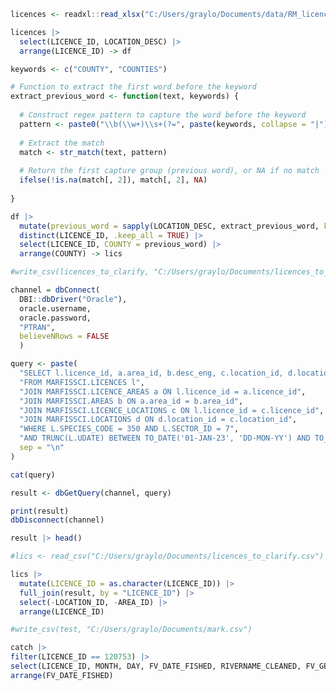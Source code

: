 ```r
licences <- readxl::read_xlsx("C:/Users/graylo/Documents/data/RM_licencing_info.xlsx")

licences |>
  select(LICENCE_ID, LOCATION_DESC) |> 
  arrange(LICENCE_ID) -> df

keywords <- c("COUNTY", "COUNTIES")

# Function to extract the first word before the keyword
extract_previous_word <- function(text, keywords) {
  
  # Construct regex pattern to capture the word before the keyword
  pattern <- paste0("\\b(\\w+)\\s+(?=", paste(keywords, collapse = "|"), ")")
  
  # Extract the match
  match <- str_match(text, pattern)
  
  # Return the first capture group (previous word), or NA if no match
  ifelse(!is.na(match[, 2]), match[, 2], NA)
  
}

df |> 
  mutate(previous_word = sapply(LOCATION_DESC, extract_previous_word, keywords = keywords)) |> 
  distinct(LICENCE_ID, .keep_all = TRUE) |> 
  select(LICENCE_ID, COUNTY = previous_word) |> 
  arrange(COUNTY) -> lics

#write_csv(licences_to_clarify, "C:/Users/graylo/Documents/licences_to_clarify.csv")

```

```r

channel = dbConnect(
  DBI::dbDriver("Oracle"),
  oracle.username,
  oracle.password,
  "PTRAN",
  believeNRows = FALSE
  )

query <- paste(
  "SELECT l.licence_id, a.area_id, b.desc_eng, c.location_id, d.location_desc",
  "FROM MARFISSCI.LICENCES l",
  "JOIN MARFISSCI.LICENCE_AREAS a ON l.licence_id = a.licence_id",
  "JOIN MARFISSCI.AREAS b ON a.area_id = b.area_id",
  "JOIN MARFISSCI.LICENCE_LOCATIONS c ON l.licence_id = c.licence_id",
  "JOIN MARFISSCI.LOCATIONS d ON d.location_id = c.location_id",
  "WHERE L.SPECIES_CODE = 350 AND L.SECTOR_ID = 7",
  "AND TRUNC(L.UDATE) BETWEEN TO_DATE('01-JAN-23', 'DD-MON-YY') AND TO_DATE('31-DEC-24', 'DD-MON-YY')",
  sep = "\n"
)

cat(query)

result <- dbGetQuery(channel, query)

print(result)
dbDisconnect(channel)

result |> head()
```

```r

#lics <- read_csv("C:/Users/graylo/Documents/licences_to_clarify.csv")

lics |> 
  mutate(LICENCE_ID = as.character(LICENCE_ID)) |> 
  full_join(result, by = "LICENCE_ID") |> 
  select(-LOCATION_ID, -AREA_ID) |> 
  arrange(LICENCE_ID)

#write_csv(test, "C:/Users/graylo/Documents/mark.csv")
```


```r
catch |>
filter(LICENCE_ID == 120753) |>
select(LICENCE_ID, MONTH, DAY, FV_DATE_FISHED, RIVERNAME_CLEANED, FV_GEAR_CODE, GEAR_DESCRIPTION, FV_HOURS_FISHED, FV_WEIGHT, MEASUREMENT_UNIT) |>
arrange(FV_DATE_FISHED)

```

